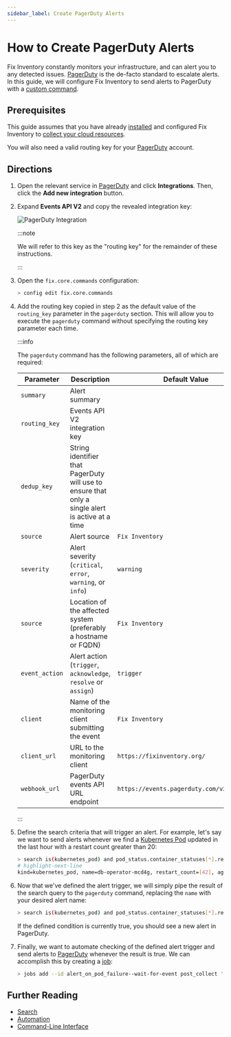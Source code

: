 ```yaml
---
sidebar_label: Create PagerDuty Alerts
---
```


# How to Create PagerDuty Alerts

Fix Inventory constantly monitors your infrastructure, and can alert you to any detected issues. [PagerDuty](https://pagerduty.com) is the de-facto standard to escalate alerts. In this guide, we will configure Fix Inventory to send alerts to PagerDuty with a [custom command](../../../reference/cli/index.mdx).

## Prerequisites

This guide assumes that you have already [installed](../../../getting-started/install/index.mdx) and configured Fix Inventory to [collect your cloud resources](../../../getting-started/configure/index.mdx).

You will also need a valid routing key for your [PagerDuty](https://pagerduty.com) account.

## Directions

1. Open the relevant service in [PagerDuty](https://pagerduty.com) and click **Integrations**. Then, click the **Add new integration** button.

2. Expand **Events API V2** and copy the revealed integration key:

   ![PagerDuty Integration](./img/pagerduty-setup-integration.png)

   :::note

   We will refer to this key as the "routing key" for the remainder of these instructions.

   :::

3. Open the `fix.core.commands` configuration:

   ```bash
   > config edit fix.core.commands
   ```

4. Add the routing key copied in step 2 as the default value of the `routing_key` parameter in the `pagerduty` section. This will allow you to execute the `pagerduty` command without specifying the routing key parameter each time.

   :::info

   The `pagerduty` command has the following parameters, all of which are required:

   | Parameter      | Description                                                                                      | Default Value                             |
   | -------------- | ------------------------------------------------------------------------------------------------ | ----------------------------------------- |
   | `summary`      | Alert summary                                                                                    |                                           |
   | `routing_key`  | Events API V2 integration key                                                                    |                                           |
   | `dedup_key`    | String identifier that PagerDuty will use to ensure that only a single alert is active at a time |                                           |
   | `source`       | Alert source                                                                                     | `Fix Inventory`                           |
   | `severity`     | Alert severity (`critical`, `error`, `warning`, or `info`)                                       | `warning`                                 |
   | `source`       | Location of the affected system (preferably a hostname or FQDN)                                  | `Fix Inventory`                           |
   | `event_action` | Alert action (`trigger`, `acknowledge`, `resolve` or `assign`)                                   | `trigger`                                 |
   | `client`       | Name of the monitoring client submitting the event                                               | `Fix Inventory`                           |
   | `client_url`   | URL to the monitoring client                                                                     | `https://fixinventory.org/`               |
   | `webhook_url`  | PagerDuty events API URL endpoint                                                                | `https://events.pagerduty.com/v2/enqueue` |

   :::

5. Define the search criteria that will trigger an alert. For example, let's say we want to send alerts whenever we find a [Kubernetes Pod](https://kubernetes.io/docs/concepts/workloads/pods) updated in the last hour with a restart count greater than 20:

   ```bash
   > search is(kubernetes_pod) and pod_status.container_statuses[*].restart_count > 20 and last_update<1h
   # highlight-next-line
   ​kind=kubernetes_pod, name=db-operator-mcd4g, restart_count=[42], age=2mo5d, last_update=23m, cloud=k8s, account=prod, region=kube-system
   ```

6. Now that we've defined the alert trigger, we will simply pipe the result of the search query to the `pagerduty` command, replacing the `name` with your desired alert name:

   ```bash
   > search is(kubernetes_pod) and pod_status.container_statuses[*].restart_count > 20 and last_update<1h | pagerduty summary="Pods are restarting too often!" dedup_key="Fix Inventory::PodRestartedTooOften"
   ```

   If the defined condition is currently true, you should see a new alert in PagerDuty.

7. Finally, we want to automate checking of the defined alert trigger and send alerts to [PagerDuty](https://pagerduty.com) whenever the result is true. We can accomplish this by creating a [job](../../../concepts/automation/index.mdx#jobs):

   ```bash
   > jobs add --id alert_on_pod_failure--wait-for-event post_collect 'search is(kubernetes_pod) and pod_status.container_statuses[*].restart_count > 20 and last_update<1h | pagerduty summary="Pods are restarting too often!" dedup_key="Fix Inventory::PodRestartedTooOften"
   ```

## Further Reading

- [Search](../../../reference/search/index.mdx)
- [Automation](../../../concepts/automation/index.mdx)
- [Command-Line Interface](../../../reference/cli/index.mdx)
